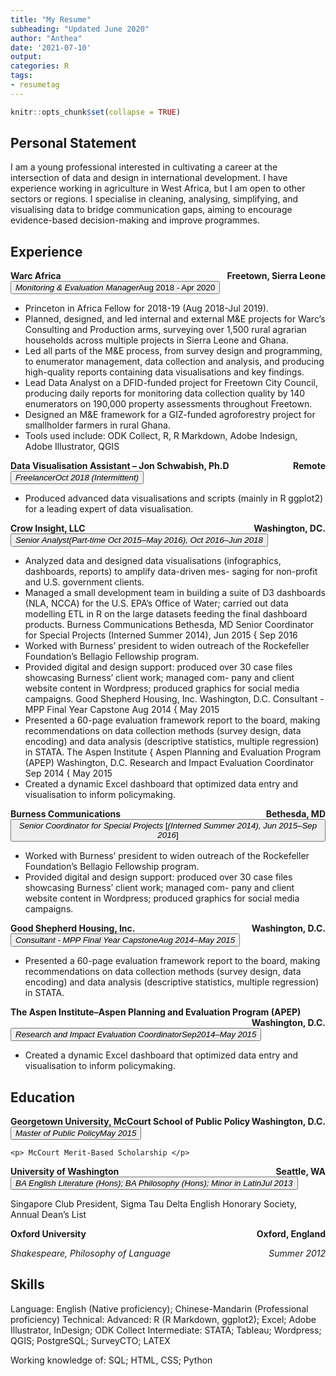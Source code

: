 ```yaml
---
title: "My Resume"
subheading: "Updated June 2020"
author: "Anthea"
date: '2021-07-10'
output:
categories: R
tags:
- resumetag
---
```

<article class="post__content">

```r
knitr::opts_chunk$set(collapse = TRUE)
```

## Personal Statement

I am a young professional interested in cultivating a career at the intersection of data and design in international development. I have experience working in agriculture in West Africa, but I am open to other sectors or regions. I specialise in cleaning, analysing, simplifying, and visualising data to bridge communication gaps, aiming to encourage evidence-based decision-making and improve programmes. 

## Experience
**Warc Africa** [**Freetown, Sierra Leone**]{style="float:right"}
<button class="collapsible">*Monitoring & Evaluation Manager* [Aug 2018 - Apr 2020]{style="float:right"}</button>
  <div class="content">
* Princeton in Africa Fellow for 2018-19 (Aug 2018-Jul 2019).
* Planned, designed, and led internal and external M&E projects for Warc's Consulting and Production arms, surveying over 1,500 rural agrarian households across multiple projects in Sierra Leone and Ghana.
* Led all parts of the M&E process, from survey design and programming, to enumerator management, data collection and analysis, and producing high-quality reports containing data visualisations and key findings.
* Lead Data Analyst on a DFID-funded project for Freetown City Council, producing daily reports for monitoring data collection quality by 140 enumerators on 190,000 property assessments throughout Freetown.   
* Designed an M&E framework for a GIZ-funded agroforestry project for smallholder farmers in rural Ghana.
* Tools used include: ODK Collect, R, R Markdown, Adobe Indesign, Adobe Illustrator, QGIS </div>



**Data Visualisation Assistant -- Jon Schwabish, Ph.D** [**Remote**]{style="float:right"}
<button class="collapsible">*Freelancer* [*Oct 2018 (Intermittent)*]{style="float:right"}</button>
  <div class="content">
<p>
* Produced advanced data visualisations and scripts (mainly in R ggplot2) for a leading expert of data visualisation. </p></div>



**Crow Insight, LLC** [**Washington, DC.**]{style="float:right"}
<button class="collapsible">*Senior Analyst* [*(Part-time Oct 2015--May 2016), Oct 2016--Jun 2018*]{style="float:right"}</button>
  <div class="content">
<p>
* Analyzed data and designed data visualisations (infographics, dashboards, reports) to amplify data-driven mes-
saging for non-profit and U.S. government clients.
* Managed a small development team in building a suite of D3 dashboards (NLA, NCCA) for the U.S. EPA's Office
of Water; carried out data modelling ETL in R on the large datasets feeding the final dashboard products.
Burness Communications Bethesda, MD
Senior Coordinator for Special Projects (Interned Summer 2014), Jun 2015 { Sep 2016
* Worked with Burness' president to widen outreach of the Rockefeller Foundation's Bellagio Fellowship program.
* Provided digital and design support: produced over 30 case files showcasing Burness' client work; managed com-
pany and client website content in Wordpress; produced graphics for social media campaigns.
Good Shepherd Housing, Inc. Washington, D.C.
Consultant - MPP Final Year Capstone Aug 2014 { May 2015
* Presented a 60-page evaluation framework report to the board, making recommendations on data collection
methods (survey design, data encoding) and data analysis (descriptive statistics, multiple regression) in STATA.
The Aspen Institute { Aspen Planning and Evaluation Program (APEP) Washington, D.C.
Research and Impact Evaluation Coordinator Sep 2014 { May 2015
* Created a dynamic Excel dashboard that optimized data entry and visualisation to inform policymaking. </p></div>



**Burness Communications** [**Bethesda, MD**]{style="float:right"}
<button class="collapsible">*Senior Coordinator for Special Projects* [*(Interned Summer 2014), Jun 2015--Sep 2016*]</button>
  <div class="content">
<p>
* Worked with Burness' president to widen outreach of the Rockefeller Foundation's Bellagio Fellowship program.
* Provided digital and design support: produced over 30 case files showcasing Burness' client work; managed com-
pany and client website content in Wordpress; produced graphics for social media campaigns.</p></div>



**Good Shepherd Housing, Inc.** [**Washington, D.C.**]{style="float:right"}
<button class="collapsible">*Consultant - MPP Final Year Capstone* [*Aug 2014--May 2015*]{style="float:right"}</button>
  <div class="content">
<p>
* Presented a 60-page evaluation framework report to the board, making recommendations on data collection
methods (survey design, data encoding) and data analysis (descriptive statistics, multiple regression) in STATA.</p></div>




**The Aspen Institute--Aspen Planning and Evaluation Program (APEP)** [**Washington, D.C.**]{style="float:right"}
<button class="collapsible">*Research and Impact Evaluation Coordinator* [*Sep2014--May 2015*]{style="float:right"}</button>
  <div class="content">
<p>
* Created a dynamic Excel dashboard that optimized data entry and visualisation to inform policymaking. </p></div>






## Education

**Georgetown University, McCourt School of Public Policy** [**Washington, D.C.**]{style="float:right"}
<button class="collapsible">*Master of Public Policy* [*May 2015*]{style="float:right"}</button>
  <div class="content">
    <p> McCourt Merit-Based Scholarship </p> 
  </div>


**University of Washington** [**Seattle, WA**]{style="float:right"}
<button class="collapsible">*BA English Literature (Hons); BA Philosophy (Hons); Minor in Latin* [*Jul 2013*]{style="float:right"}</button>
<div class="content">
<p> Singapore Club President, Sigma Tau Delta English Honorary Society, Annual Dean's List <br>

**Oxford University** [**Oxford, England**]{style="float:right"}

*Shakespeare, Philosophy of Language* [*Summer 2012*]{style="float:right"}</p>
</div>

<h2>Skills</h2>
<p>Language: English (Native proficiency); Chinese-Mandarin (Professional proficiency)
Technical: Advanced: R (R Markdown, ggplot2); Excel; Adobe Illustrator, InDesign; ODK Collect
            Intermediate: STATA; Tableau; Wordpress; QGIS; PostgreSQL; SurveyCTO; LATEX

Working knowledge of: SQL; HTML, CSS; Python </p>

</article>